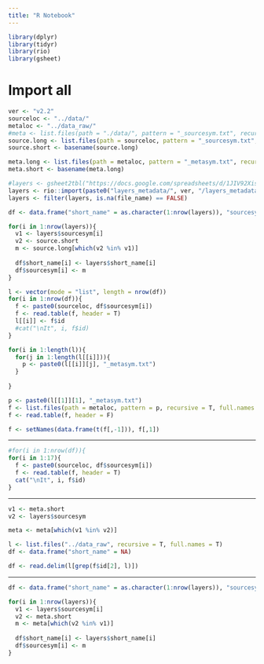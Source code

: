 ```yaml
---
title: "R Notebook"
---
```


```r
library(dplyr)
library(tidyr)
library(rio)
library(gsheet)
```

# Import all 
```r
ver <- "v2.2"
sourceloc <- "../data/"
metaloc <- "../data_raw/"
#meta <- list.files(path = "./data/", pattern = "_sourcesym.txt", recursive = T)
source.long <- list.files(path = sourceloc, pattern = "_sourcesym.txt", recursive = T, full.names = T)
source.short <- basename(source.long)

meta.long <- list.files(path = metaloc, pattern = "_metasym.txt", recursive = T, full.names = T)
meta.short <- basename(meta.long)

#layers <- gsheet2tbl("https://docs.google.com/spreadsheets/d/1JIV92XisuBctBoVT53yqj0orPNRVyRQVEDtMq7R0fKw/edit?usp=sharing")
layers <- rio::import(paste0("layers_metadata/", ver, "/layers_metadata_", ver, ".xlsx"))
layers <- filter(layers, is.na(file_name) == FALSE)
```

```r
df <- data.frame("short_name" = as.character(1:nrow(layers)), "sourcesym" = NA)

for(i in 1:nrow(layers)){
  v1 <- layers$sourcesym[i]
  v2 <- source.short
  m <- source.long[which(v2 %in% v1)]
  
  df$short_name[i] <- layers$short_name[i]
  df$sourcesym[i] <- m
}
```

```r
l <- vector(mode = "list", length = nrow(df))
for(i in 1:nrow(df)){
  f <- paste0(sourceloc, df$sourcesym[i])
  f <- read.table(f, header = T)
  l[[i]] <- f$id
  #cat("\nIt", i, f$id)
}

```

```r

for(i in 1:length(l)){
  for(j in 1:length(l[[i]])){
    p <- paste0(l[[i]][j], "_metasym.txt")
  }
  
}
```

```r
p <- paste0(l[[1]][1], "_metasym.txt")
f <- list.files(path = metaloc, pattern = p, recursive = T, full.names = T)
f <- read.table(f, header = F)

f <- setNames(data.frame(t(f[,-1])), f[,1])
```


**********************************

```r
#for(i in 1:nrow(df)){
for(i in 1:17){
  f <- paste0(sourceloc, df$sourcesym[i])
  f <- read.table(f, header = T)
  cat("\nIt", i, f$id)
}
```

*****************

```r
v1 <- meta.short
v2 <- layers$sourcesym

meta <- meta[which(v1 %in% v2)]
```

```r
l <- list.files("../data_raw", recursive = T, full.names = T)
df <- data.frame("short_name" = NA)
```



```r
df <- read.delim(l[grep(f$id[2], l)])
```

*********************

```r
df <- data.frame("short_name" = as.character(1:nrow(layers)), "sourcesym" = NA)

for(i in 1:nrow(layers)){
  v1 <- layers$sourcesym[i]
  v2 <- meta.short
  m <- meta[which(v2 %in% v1)]
  
  df$short_name[i] <- layers$short_name[i]
  df$sourcesym[i] <- m
}
```

